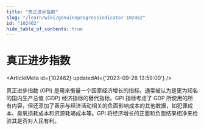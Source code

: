 ```yaml
---
title: "真正进步指数"
slug: "/learn/wiki/genuineprogressindicator-102462"
id: "102462"
hide_table_of_contents: true
---
```



# 真正进步指数

<ArticleMeta id={102462} updatedAt={'2023-09-26 13:59:00'} />
<div className='border-solid border-b border-t-0 my-4 border-[var(--ifm-color-gray-300)]' />

真正进步指数 (GPI) 是用来衡量一个国家经济增长的指标。通常被认为是更为知名的国内生产总值 (GDP) 经济指标的替代指标。GPI 指标考虑了 GDP 所使用的所有内容，但还添加了表示与经济活动相关的负面影响成本的其他数据，如犯罪成本、臭氧损耗成本和资源耗竭成本等。GPI 将经济增长的正面和负面结果相净来检验其是否对人民有利。
